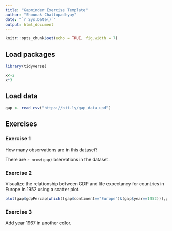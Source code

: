 ```yaml
---
title: "Gapminder Exercise Template"
author: "Shounak Chattopadhyay"
date: "`r Sys.Date()`"
output: html_document
---
```


```r
knitr::opts_chunk$set(echo = TRUE, fig.width = 7)
```


## Load packages

```r
library(tidyverse)
```

```r
x<-2
x*3
```

## Load data

```r
gap <- read_csv("https://bit.ly/gap_data_upd")
```

## Exercises

### Exercise 1

How many observations are in this dataset?

There are `r nrow(gap)` bservations in the dataset.

### Exercise 2

Visualize the relationship between GDP and life expectancy for 
countries in Europe in 1952 using a scatter plot.

```r
plot(gap$gdpPercap[which((gap$continent=="Europe")&(gap$year==1952))],gap$lifeExp[which((gap$continent=="Europe")&(gap$year==1952))],xlab="GDP",ylab="Life Expectancy",main="Relation between GDP, Life Exp for European countries in 1952")
```

### Exercise 3

Add year 1967 in another color.

```r
```

